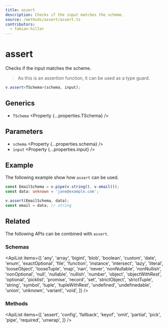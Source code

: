 ```yaml
---
title: assert
description: Checks if the input matches the scheme.
source: /methods/assert/assert.ts
contributors:
  - fabian-hiller
---
```



# assert

Checks if the input matches the scheme.

> As this is an assertion function, it can be used as a type guard.

```ts
v.assert<TSchema>(schema, input);
```

## Generics

- `TSchema` <Property {...properties.TSchema} />

## Parameters

- `schema` <Property {...properties.schema} />
- `input` <Property {...properties.input} />

## Example

The following example show how `assert` can be used.

```ts
const EmailSchema = v.pipe(v.string(), v.email());
const data: unknown = 'jane@example.com';

v.assert(EmailSchema, data);
const email = data; // string
```

## Related

The following APIs can be combined with `assert`.

### Schemas

<ApiList
  items={[
    'any',
    'array',
    'bigint',
    'blob',
    'boolean',
    'custom',
    'date',
    'enum',
    'exactOptional',
    'file',
    'function',
    'instance',
    'intersect',
    'lazy',
    'literal',
    'looseObject',
    'looseTuple',
    'map',
    'nan',
    'never',
    'nonNullable',
    'nonNullish',
    'nonOptional',
    'null',
    'nullable',
    'nullish',
    'number',
    'object',
    'objectWithRest',
    'optional',
    'picklist',
    'promise',
    'record',
    'set',
    'strictObject',
    'strictTuple',
    'string',
    'symbol',
    'tuple',
    'tupleWithRest',
    'undefined',
    'undefinedable',
    'union',
    'unknown',
    'variant',
    'void',
  ]}
/>

### Methods

<ApiList
  items={[
    'assert',
    'config',
    'fallback',
    'keyof',
    'omit',
    'partial',
    'pick',
    'pipe',
    'required',
    'unwrap',
  ]}
/>
